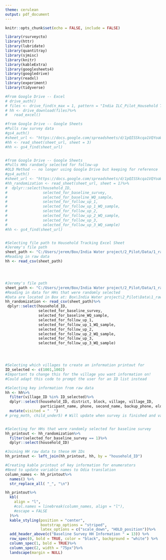 ```yaml
---
theme: cerulean
output: pdf_document
---
```


```r
knitr::opts_chunk$set(echo = FALSE, include = FALSE)
```



```r


library(rsurveycto)
library(httr)
library(lubridate)
library(quantitray)
library(sjmisc)
library(knitr)
library(kableExtra)
library(googlesheets4)
library(googledrive)
library(readxl)
library(experiment)
library(tidyverse)


```



```r

#From Google Drive -- Excel
# drive_auth()
# files <- drive_find(n_max = 1, pattern = "India ILC_Pilot_Household Tracking.xlsx", type = "spreadsheet")
# hh <- drive_download(files)%>%
#   read_excel()

#from Google Drive -- Google Sheets
#Pulls raw survey data
#gs4_auth()
#sheet_url <- "https://docs.google.com/spreadsheets/d/1pQISSkcqa1VQYoaWnfXaXMHUWYs4nhqYCcxviQqUn3Y/edit#gid=0"
#hh <- read_sheet(sheet_url, sheet = 3)
#hh <- gs4_find(sheet_url)


#from Google Drive -- Google Sheets
#Pulls HHs randomly selected for follow-up
#OLD Method -- no longer using Google Drive but keeping for reference
#gs4_auth()
#sheet_url <- "https://docs.google.com/spreadsheets/d/1pQISSkcqa1VQYoaWnfXaXMHUWYs4nhqYCcxviQqUn3Y/edit#gid=0"
#hh_randomization <- read_sheet(sheet_url, sheet = 1)%>%
#  dplyr::select(household_ID, 
#                selected_for_baseline_survey,
#                selected_for_baseline_WQ_sample,
#                selected_for_follow_up_1,
#                selected_for_follow_up_1_WQ_sample,
#                selected_for_follow_up_2,
#                selected_for_follow_up_2_WQ_sample,
#                selected_for_follow_up_3,
#                selected_for_follow_up_3_WQ_sample)
#hh <- gs4_find(sheet_url)


#Selecting file path to Household Tracking Excel Sheet
#Jeremy's file path
sheet_path <- "C:/Users/jerem/Box/India Water project/2_Pilot/Data/1_raw/0_field logistics/1_raw/India ILC_Pilot_Household Tracking_raw.csv" 
#Reading in raw data
hh <- read_csv(sheet_path)




#Jeremy's file path
sheet_path <- "C:/Users/jerem/Box/India Water project/2_Pilot/Data/1_raw/0_field logistics/3_household tracking/India ILC_Pilot_Household Tracking_full.csv" 
#Reading in data for HHs that were randomly selected
#Data are located in Box at: Box\India Water project\2_Pilot\Data\1_raw\0_field logistics
hh_randomization <- read_csv(sheet_path)%>%
 dplyr::select(household_ID,
               selected_for_baseline_survey,
               selected_for_baseline_WQ_sample,
               selected_for_follow_up_1,
               selected_for_follow_up_1_WQ_sample,
               selected_for_follow_up_2,
               selected_for_follow_up_2_WQ_sample,
               selected_for_follow_up_3,
               selected_for_follow_up_3_WQ_sample)





```

```r

#Selecting which villages to create an information printout for
ID_selected <- c(1001,1002)
#Important to change this for the village you want information on!
#Could adapt this code to prompt the user for an ID list instead

#Selecting key information from raw data
hh <- hh%>%
  filter(village_ID %in% ID_selected)%>%
  dplyr::select(household_ID, district, block, village, village_ID,
                participant_name, phone, second_name, backup_phone, elder_male_name, address, landmark)%>%
  mutate(visited = "  ")
# preg_moth, child_under5) # Will update when survey is finished and variable names are coded



```


```r

#Selecting for HHs that were randomly selected for baseline survey
hh_printout <- hh_randomization%>%
  filter(selected_for_baseline_survey == 1)%>%
  dplyr::select(household_ID)

#Joining HH raw data to these HH IDs
hh_printout <- left_join(hh_printout, hh, by = "household_ID")

#Creating kable printout of key information for enumerators
#Need to update variable names to Odia translation
column_names <- hh_printout%>% 
  names() %>% 
  str_replace_all( "_", "\n")

hh_printout%>%
  kbl(
    align = "l",
    #col.names = linebreak(column_names, align = "l"),
    #escape = FALSE
  )%>%
  kable_styling(position = "center",
                bootstrap_options = "striped",
                latex_options = c("scale_down", "HOLD_position"))%>%
  add_header_above(c("Baseline Survey HH Information " = 13)) %>%
  row_spec(0, bold = TRUE, color = "black", background = "white") %>%
  column_spec(1, bold = TRUE)%>%
  column_spec(2, width = "75px")%>%
  landscape(margin = NULL)


```


